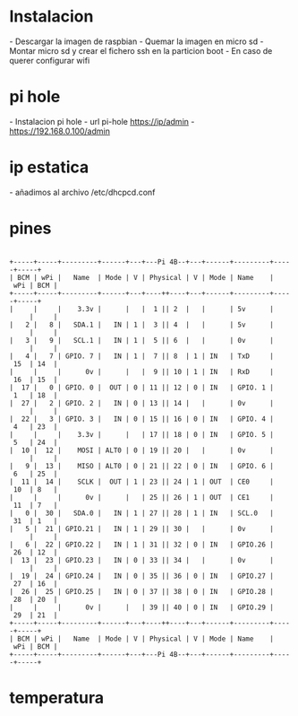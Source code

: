 = Instalacion =
- Descargar la imagen de raspbian
{{{bash
curl -L -o raspbian_lite.zip https://downloads.raspberrypi.org/raspbian_lite_latest
}}}
- Quemar la imagen en micro sd
{{{bash
unzip -p raspbian_lite.zip | sudo dd of=/dev/sdb bs=4M conv=fsync
}}}
- Montar micro sd y crear el fichero ssh en la particion boot
{{{bash
udisksctl mount -b /dev/sdb1
cd /media/jb/boot
touch ssh
}}}
- En caso de querer configurar wifi
{{{bash
cd /media/jb/boot
cat << EOF > wpa_supplicant.conf
country=ES
ctrl_interface=DIR=/var/run/wpa_supplicant GROUP=netdev
update_config=1
network={
	ssid="e003bc"
	psk="Z4r4utz!1337"
	key_mgmt=WPA-PSK
}
EOF
}}}

= pi hole =
- Instalacion pi hole
{{{bash
curl -sSL https://install.pi-hole.net | bash
}}}
- url pi-hole https://ip/admin
- [[https://192.168.0.100/admin]]

= ip estatica =
- añadimos al archivo /etc/dhcpcd.conf
{{{bash
interface eth0 # o la red que sea wlan0
# ip por la que va a escuchar con su mascara
static ip_address=192.168.0.100/24
# el gateway puerta de enlace
static routers=192.168.0.1
}}}

= pines =
 {{{bash
 gpio readall # sudo apt-get install rpi.gpio
 }}}
 +-----+-----+---------+------+---+---Pi 4B--+---+------+---------+-----+-----+
 | BCM | wPi |   Name  | Mode | V | Physical | V | Mode | Name    | wPi | BCM |
 +-----+-----+---------+------+---+----++----+---+------+---------+-----+-----+
 |     |     |    3.3v |      |   |  1 || 2  |   |      | 5v      |     |     |
 |   2 |   8 |   SDA.1 |   IN | 1 |  3 || 4  |   |      | 5v      |     |     |
 |   3 |   9 |   SCL.1 |   IN | 1 |  5 || 6  |   |      | 0v      |     |     |
 |   4 |   7 | GPIO. 7 |   IN | 1 |  7 || 8  | 1 | IN   | TxD     | 15  | 14  |
 |     |     |      0v |      |   |  9 || 10 | 1 | IN   | RxD     | 16  | 15  |
 |  17 |   0 | GPIO. 0 |  OUT | 0 | 11 || 12 | 0 | IN   | GPIO. 1 | 1   | 18  |
 |  27 |   2 | GPIO. 2 |   IN | 0 | 13 || 14 |   |      | 0v      |     |     |
 |  22 |   3 | GPIO. 3 |   IN | 0 | 15 || 16 | 0 | IN   | GPIO. 4 | 4   | 23  |
 |     |     |    3.3v |      |   | 17 || 18 | 0 | IN   | GPIO. 5 | 5   | 24  |
 |  10 |  12 |    MOSI | ALT0 | 0 | 19 || 20 |   |      | 0v      |     |     |
 |   9 |  13 |    MISO | ALT0 | 0 | 21 || 22 | 0 | IN   | GPIO. 6 | 6   | 25  |
 |  11 |  14 |    SCLK |  OUT | 1 | 23 || 24 | 1 | OUT  | CE0     | 10  | 8   |
 |     |     |      0v |      |   | 25 || 26 | 1 | OUT  | CE1     | 11  | 7   |
 |   0 |  30 |   SDA.0 |   IN | 1 | 27 || 28 | 1 | IN   | SCL.0   | 31  | 1   |
 |   5 |  21 | GPIO.21 |   IN | 1 | 29 || 30 |   |      | 0v      |     |     |
 |   6 |  22 | GPIO.22 |   IN | 1 | 31 || 32 | 0 | IN   | GPIO.26 | 26  | 12  |
 |  13 |  23 | GPIO.23 |   IN | 0 | 33 || 34 |   |      | 0v      |     |     |
 |  19 |  24 | GPIO.24 |   IN | 0 | 35 || 36 | 0 | IN   | GPIO.27 | 27  | 16  |
 |  26 |  25 | GPIO.25 |   IN | 0 | 37 || 38 | 0 | IN   | GPIO.28 | 28  | 20  |
 |     |     |      0v |      |   | 39 || 40 | 0 | IN   | GPIO.29 | 29  | 21  |
 +-----+-----+---------+------+---+----++----+---+------+---------+-----+-----+
 | BCM | wPi |   Name  | Mode | V | Physical | V | Mode | Name    | wPi | BCM |
 +-----+-----+---------+------+---+---Pi 4B--+---+------+---------+-----+-----+
{{{bash
# Create a GPIO file access:
echo 17 > /sys/class/gpio/export 

# Configure the Pin Direction (In/Out):
echo out > /sys/class/gpio/gpio17/direction

# Write a value to turn on the LED using the GPIO17:
echo 1 > /sys/class/gpio/gpio17/value

# Now your led should be ON!!!

# Write a value to clear the LED using the GPIO17
echo 0 > /sys/class/gpio/gpio17/value

# Now your led should be OFF!!!

# Delete the created GPIO (17)
echo 17 > /sys/class/gpio/unexport
}}}
= temperatura =
{{{bash
cat /sys/class/thermal/thermal_zone0/temp 
expr $(cat /sys/class/thermal/thermal_zone0/temp) / 1000
vcgencmd measure_temp
}}}
